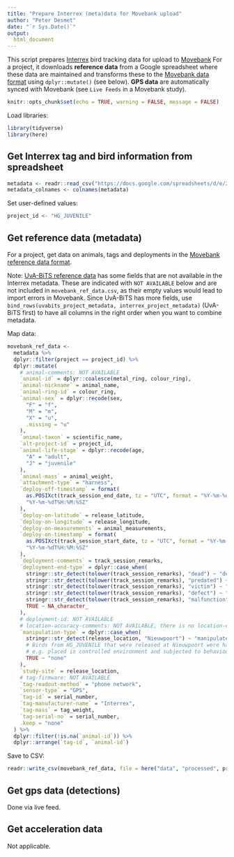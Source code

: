 ```yaml
---
title: "Prepare Interrex (meta)data for Movebank upload"
author: "Peter Desmet"
date: "`r Sys.Date()`"
output:
  html_document
---
```


This script prepares [Interrex](http://interrex-tracking.com/) bird tracking data for upload to [Movebank](https://www.movebank.org/) For a project, it downloads **reference data** from a Google spreadsheet where these data are maintained and transforms these to the [Movebank data format](https://www.movebank.org/node/2381) using `dplyr::mutate()` (see below). **GPS data** are automatically synced with Movebank (see `Live Feeds` in a Movebank study).

```r
knitr::opts_chunk$set(echo = TRUE, warning = FALSE, message = FALSE)
```

Load libraries:

```r
library(tidyverse)
library(here)
```

## Get Interrex tag and bird information from spreadsheet

```r
metadata <- readr::read_csv("https://docs.google.com/spreadsheets/d/e/2PACX-1vSJAdGCKUnFn_9TuTN5RFs2V7wdRytJ-TgePX-eVH6mALcupdF0VqDQ6MJVBDxJG1cjRWv7fu30jzNq/pub?gid=0&single=true&output=csv")
metadata_colnames <- colnames(metadata)
```

Set user-defined values:

```r
project_id <- "HG_JUVENILE"
```

## Get reference data (metadata)

For a project, get data on animals, tags and deployments in the [Movebank reference data format](https://www.movebank.org/node/27).

Note: [UvA-BiTS reference data](../sql/movebank_ref.sql) has some fields that are not available in the Interrex metadata. These are indicated with `NOT AVAILABLE` below and are not included in `movebank_ref_data.csv`, as their empty values would lead to import errors in Movebank. Since UvA-BiTS has more fields, use `bind_rows(uvabits_project_metadata, interrex_project_metadata)` (UvA-BiTS first) to have all columns in the right order when you want to combine metadata.

Map data:

```r
movebank_ref_data <-
  metadata %>%
  dplyr::filter(project == project_id) %>%
  dplyr::mutate(
    # animal-comments: NOT AVAILABLE
    `animal-id` = dplyr::coalesce(metal_ring, colour_ring),
    `animal-nickname` = animal_name,
    `animal-ring-id` = colour_ring,
    `animal-sex` = dplyr::recode(sex,
      "F" = "f",
      "M" = "m",
      "X" = "u",
      .missing = "u"
    ),
    `animal-taxon` = scientific_name,
    `alt-project-id` = project_id,
    `animal-life-stage` = dplyr::recode(age,
      "A" = "adult",
      "J" = "juvenile"
    ),
    `animal-mass` = animal_weight,
    `attachment-type` = "harness",
    `deploy-off-timestamp` = format(
      as.POSIXct(track_session_end_date, tz = "UTC", format = "%Y-%m-%d %H:%M:%S"),
      "%Y-%m-%dT%H:%M:%SZ"
    ),
    `deploy-on-latitude` = release_latitude,
    `deploy-on-longitude` = release_longitude,
    `deploy-on-measurements` = animal_measurements,
    `deploy-on-timestamp` = format(
      as.POSIXct(track_session_start_date, tz = "UTC", format = "%Y-%m-%d %H:%M:%S"),
      "%Y-%m-%dT%H:%M:%SZ"
    ),
    `deployment-comments` = track_session_remarks,
    `deployment-end-type` = dplyr::case_when(
      stringr::str_detect(tolower(track_session_remarks), "dead") ~ "dead",
      stringr::str_detect(tolower(track_session_remarks), "predated") ~ "dead",
      stringr::str_detect(tolower(track_session_remarks), "victim") ~ "dead",
      stringr::str_detect(tolower(track_session_remarks), "defect") ~ "equipment failure",
      stringr::str_detect(tolower(track_session_remarks), "malfunction") ~ "equipment failure",
      TRUE ~ NA_character_
    ),
    # deployment-id: NOT AVAILABLE
    # location-accuracy-comments: NOT AVAILABLE, there is no location-error-numerical/vertical-error-numerical in the gps data
    `manipulation-type` = dplyr::case_when(
      stringr::str_detect(release_location, "Nieuwpoort") ~ "manipulated other",
      # Birds from HG_JUVENILE that were released at Nieuwpoort were hatched from egg or raised as chicks
      # e.g. placed in controlled environment and subjected to behavioural studies
      TRUE ~ "none"
    ),
    `study-site` = release_location,
    # tag-firmware: NOT AVAILABLE
    `tag-readout-method` = "phone network",
    `sensor-type` = "GPS",
    `tag-id` = serial_number,
    `tag-manufacturer-name` = "Interrex",
    `tag-mass` = tag_weight,
    `tag-serial-no` = serial_number,
    .keep = "none"
  ) %>%
  dplyr::filter(!is.na(`animal-id`)) %>% 
  dplyr::arrange(`tag-id`, `animal-id`)
```

Save to CSV:

```r
readr::write_csv(movebank_ref_data, file = here("data", "processed", project_id, "movebank_ref_data.csv"), na = "")
```

## Get gps data (detections)

Done via live feed.

## Get acceleration data

Not applicable.
